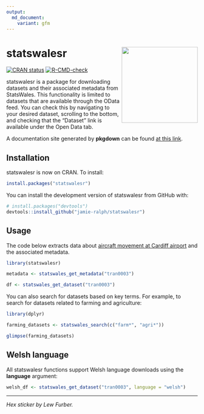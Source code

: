 ```yaml
---
output:
  md_document:
    variant: gfm
---
```


# statswalesr <a href='https://jamie-ralph.github.io/statswalesr/'><img src="man/figures/statswalesr.png" align="right" width="200"/></a>

<!-- badges: start -->

[![CRAN status](https://www.r-pkg.org/badges/version/statswalesr)](https://cran.r-project.org/package=statswalesr) [![R-CMD-check](https://github.com/jamie-ralph/statswalesr/workflows/R-CMD-check/badge.svg)](https://github.com/jamie-ralph/statswalesr/actions)

<!-- badges: end -->

statswalesr is a package for downloading datasets and their associated metadata from StatsWales. This functionality is limited to datasets that are available through the OData feed. You can check this by navigating to your desired dataset, scrolling to the bottom, and checking that the "Dataset" link is available under the Open Data tab.

A documentation site generated by **pkgdown** can be found [at this link](https://jamie-ralph.github.io/statswalesr/). 

## Installation

statswalesr is now on CRAN. To install:

``` r
install.packages("statswalesr")
```

You can install the development version of statswalesr from GitHub with:

``` r
# install.packages("devtools")
devtools::install_github("jamie-ralph/statswalesr")
```

## Usage

The code below extracts data about [aircraft movement at Cardiff airport](https://statswales.gov.wales/Catalogue/Transport/Air/aircraftmovementsatcardiffairport-by-movementtype-year) and the associated metadata.

```r
library(statswalesr)

metadata <- statswales_get_metadata("tran0003")

df <- statswales_get_dataset("tran0003")

```

You can also search for datasets based on key terms. For example, to search for datasets related to farming and agriculture:

```r
library(dplyr)

farming_datasets <- statswales_search(c("farm*", "agri*"))

glimpse(farming_datasets)
```

## Welsh language

All statswalesr functions support Welsh language downloads using the **language** argument:

```r
welsh_df <- statswales_get_dataset("tran0003", language = "welsh")
```

---

*Hex sticker by Lew Furber.* 

